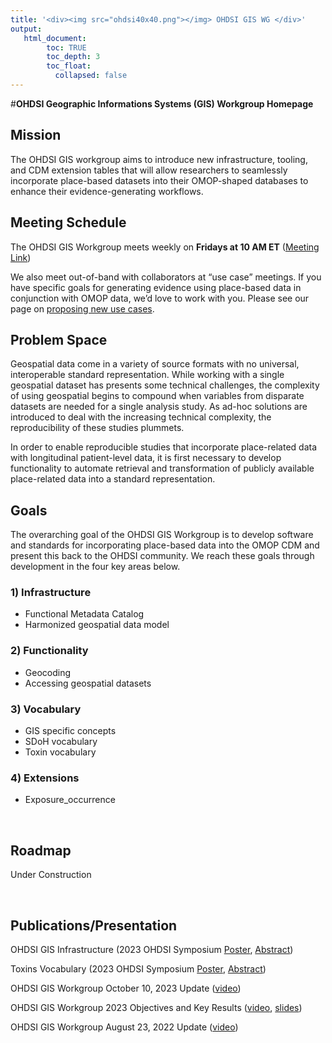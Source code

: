 ```yaml
---
title: '<div><img src="ohdsi40x40.png"></img> OHDSI GIS WG </div>'
output:
   html_document:
        toc: TRUE
        toc_depth: 3
        toc_float:
          collapsed: false
---
```


#**OHDSI Geographic Informations Systems (GIS) Workgroup Homepage**

## **Mission**

The OHDSI GIS workgroup aims to introduce new infrastructure, tooling, and CDM extension tables that will allow researchers to seamlessly incorporate place-based datasets into their OMOP-shaped databases to enhance their evidence-generating workflows.

## **Meeting Schedule**

The OHDSI GIS Workgroup meets weekly on **Fridays at 10 AM ET** ([Meeting Link](https://teams.microsoft.com/l/meetup-join/19%3af4d776830f504bf3827fe4309156a3c6%40thread.tacv2/1724707871947?context=%7b%22Tid%22%3a%22a30f0094-9120-4aab-ba4c-e5509023b2d5%22%2c%22Oid%22%3a%22457ee911-94c1-4da2-8287-8d8a5a749931%22%7d))

We also meet out-of-band with collaborators at "use case" meetings. If you have specific goals for generating evidence using place-based data in conjunction with OMOP data, we’d love to work with you. Please see our page on [proposing new use cases](gi-propose-usecase.html).
<br>



## **Problem Space**

Geospatial data come in a variety of source formats with no universal, interoperable standard representation. While working with a single geospatial dataset has presents some technical challenges, the complexity of using geospatial begins to compound when variables from disparate datasets are needed for a single analysis study. As ad-hoc solutions are introduced to deal with the increasing technical complexity, the reproducibility of these studies plummets. 

In order to enable reproducible studies that incorporate place-related data with longitudinal patient-level data, it is first necessary to develop functionality to automate retrieval and transformation of publicly available place-related data into a standard representation. 

## **Goals**

The overarching goal of the OHDSI GIS Workgroup is to develop software and standards for incorporating place-based data into the OMOP CDM and present this back to the OHDSI community. We reach these goals through development in the four key areas below. 

### 1) Infrastructure
- Functional Metadata Catalog
- Harmonized geospatial data model

### 2) Functionality
- Geocoding
- Accessing geospatial datasets

### 3) Vocabulary
- GIS specific concepts
- SDoH vocabulary
- Toxin vocabulary

### 4) Extensions
- Exposure_occurrence

<br>

## **Roadmap**

Under Construction


<br>

## **Publications/Presentation**
OHDSI GIS Infrastructure (2023 OHDSI Symposium [Poster](https://www.ohdsi.org/2023showcase-19/), [Abstract](https://www.ohdsi.org/wp-content/uploads/2023/10/19-zollovenecek-BriefReport.pdf))

Toxins Vocabulary (2023 OHDSI Symposium [Poster](https://www.ohdsi.org/2023showcase-11/), [Abstract](https://www.ohdsi.org/wp-content/uploads/2023/10/Talapova-Polina_A_Toxin_Vocabulary_for_the_OMOP_CDM_2023symposium-Polina-Talapova.pdf)) 

OHDSI GIS Workgroup October 10, 2023 Update ([video](https://youtu.be/QZY-slWdsMs?si=UxMT39rqWTAW_AMx&t=2178))

OHDSI GIS Workgroup 2023 Objectives and Key Results ([video](https://www.youtube.com/watch?v=bd0htzO1hx4&t=1103s), [slides](https://www.ohdsi.org/wp-content/uploads/2023/02/GIS-OKRs2023Q1.pdf))

OHDSI GIS Workgroup August 23, 2022 Update ([video](https://youtu.be/d8jIAm9cssM))
<br>

